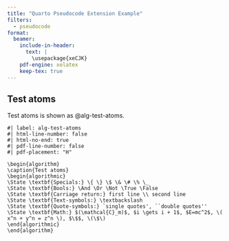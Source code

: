 ```yaml
---
title: "Quarto Pseudocode Extension Example"
filters:
  - pseudocode
format:
  beamer:
    include-in-header:
      text: |
        \usepackage{xeCJK}
    pdf-engine: xelatex
    keep-tex: true
---
```


## Test atoms

Test atoms is shown as @alg-test-atoms.

\renewcommand{\Return}{\State \textbf{return}~}
\newcommand{\Print}{\State \textbf{print}~}
\newcommand{\Break}{\State \textbf{break}}
\newcommand{\Continue}{\State \textbf{continue}}
\newcommand{\True}{\textbf{true}}
\newcommand{\False}{\textbf{false}}
\renewcommand{\And}{\textbf{and}~}
\newcommand{\Or}{\textbf{or}~}
\renewcommand{\Not}{\textbf{not}~}
\newcommand{\To}{\textbf{to}~}
\newcommand{\DownTo}{\textbf{downto}~}

```pseudocode
#| label: alg-test-atoms
#| html-line-number: false
#| html-no-end: true
#| pdf-line-number: false
#| pdf-placement: "H"

\begin{algorithm}
\caption{Test atoms}
\begin{algorithmic}
\State \textbf{Specials:} \{ \} \$ \& \# \% \_
\State \textbf{Bools:} \And \Or \Not \True \False
\State \textbf{Carriage return:} first line \\ second line
\State \textbf{Text-symbols:} \textbackslash
\State \textbf{Quote-symbols:} `single quotes', ``double quotes''
\State \textbf{Math:} $(\mathcal{C}_m)$, $i \gets i + 1$, $E=mc^2$, \( x^n + y^n = z^n \), $\$$, \(\$\)
\end{algorithmic}
\end{algorithm}
```
